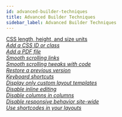 ```yaml
---
id: advanced-builder-techniques
title: Advanced Builder Techniques
sidebar_label: Advanced Builder Techniques
---
```


<div className="row">
  <div className="col col--6">
    <a className="jump-to" href="../beaver-builder/advanced-builder-techniques/css-length-height-units" aria-label="CSS length, height, and size units">
      <div className="jump-to--main">
        CSS length, height, and size units
      </div>
      <div className="jump-to--icon">
        <i className="fas fa-chevron-right" />
      </div>
    </a>
    <a className="jump-to" href="../beaver-builder/advanced-builder-techniques/add-a-css-id-or-class-name-to-a-module" aria-label="Add a CSS ID or class">
      <div className="jump-to--main">
        Add a CSS ID or class
      </div>
      <div className="jump-to--icon">
        <i className="fas fa-chevron-right" />
      </div>
    </a>
    <a className="jump-to" href="../beaver-builder/advanced-builder-techniques/add-a-pdf-file-to-your-layout" aria-label="Add a PDF file">
      <div className="jump-to--main">
        Add a PDF file
      </div>
      <div className="jump-to--icon">
        <i className="fas fa-chevron-right" />
      </div>
    </a>
    <a className="jump-to" href="../beaver-builder/advanced-builder-techniques/smooth-scrolling-links" aria-label="Smooth scrolling links">
      <div className="jump-to--main">
        Smooth scrolling links
      </div>
      <div className="jump-to--icon">
        <i className="fas fa-chevron-right" />
      </div>
    </a>
    <a className="jump-to" href="../beaver-builder/advanced-builder-techniques/smooth-scrolling-tweaks-with-code" aria-label="Smooth scrolling tweaks with code">
      <div className="jump-to--main">
        Smooth scrolling tweaks with code
      </div>
      <div className="jump-to--icon">
        <i className="fas fa-chevron-right" />
      </div>
    </a>
    <a className="jump-to" href="../beaver-builder/advanced-builder-techniques/restore-a-previous-version" aria-label="Restore a previous version">
      <div className="jump-to--main">
        Restore a previous version
      </div>
      <div className="jump-to--icon">
        <i className="fas fa-chevron-right" />
      </div>
    </a>
    <a className="jump-to" href="../beaver-builder/advanced-builder-techniques/keyboard-shortcuts" aria-label="Keyboard shortcuts">
      <div className="jump-to--main">
        Keyboard shortcuts
      </div>
      <div className="jump-to--icon">
        <i className="fas fa-chevron-right" />
      </div>
    </a>
  </div>
  <div className="col col--6">
    <a className="jump-to" href="../beaver-builder/advanced-builder-techniques/display-only-custom-layout-templates-in-beaver-builder" aria-label="Display only custom layout templates in Beaver Builder">
      <div className="jump-to--main">
        Display only custom layout templates
      </div>
      <div className="jump-to--icon">
        <i className="fas fa-chevron-right" />
      </div>
    </a>
    <a className="jump-to" href="../beaver-builder/advanced-builder-techniques/disable-inline-editing" aria-label="Disable inline editing">
      <div className="jump-to--main">
        Disable inline editing
      </div>
      <div className="jump-to--icon">
        <i className="fas fa-chevron-right" />
      </div>
    </a>
    <a className="jump-to" href="../beaver-builder/advanced-builder-techniques/disable-columns-in-columns" aria-label="Disable columns in columns">
      <div className="jump-to--main">
        Disable columns in columns
      </div>
      <div className="jump-to--icon">
        <i className="fas fa-chevron-right" />
      </div>
    </a>
    <a className="jump-to" href="../beaver-builder/advanced-builder-techniques/disable-responsive-behavior-site-wide" aria-label="Disable responsive behavior site-wide">
      <div className="jump-to--main">
        Disable responsive behavior site-wide
      </div>
      <div className="jump-to--icon">
        <i className="fas fa-chevron-right" />
      </div>
    </a>
    <a className="jump-to" href="../beaver-builder/advanced-builder-techniques/shortcodes/use-shortcodes-in-your-layouts" aria-label="Use shortcodes in your layouts">
      <div className="jump-to--main">
        Use shortcodes in your layouts
      </div>
      <div className="jump-to--icon">
        <i className="fas fa-chevron-right" />
      </div>
    </a>
  </div>
</div>
